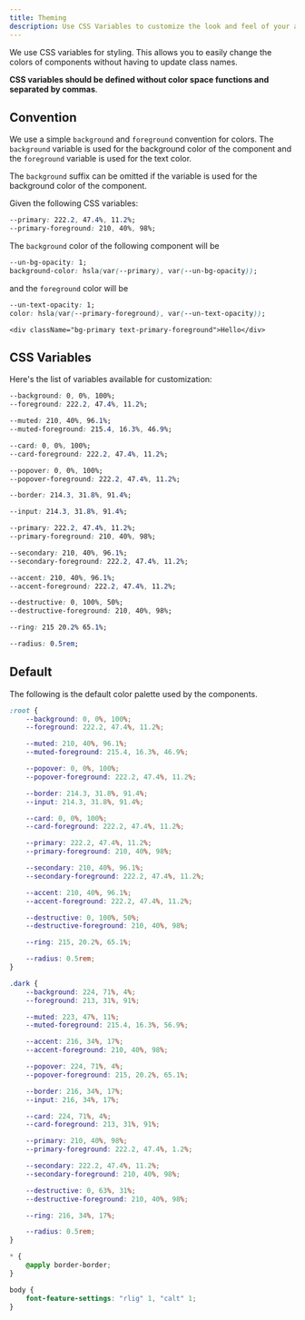 ```yaml
---
title: Theming
description: Use CSS Variables to customize the look and feel of your application.
---
```


We use CSS variables for styling. This allows you to easily change the colors of components without having to update class names.

**CSS variables should be defined without color space functions and separated by commas**.

## Convention

We use a simple `background` and `foreground` convention for colors. The `background` variable is used for the background color of the component and the `foreground` variable is used for the text color.

<Alert>
<AlertDescription>

The `background` suffix can be omitted if the variable is used for the background color of the component.

</AlertDescription>
</Alert>

Given the following CSS variables:

```css
--primary: 222.2, 47.4%, 11.2%;
--primary-foreground: 210, 40%, 98%;
```

The `background` color of the following component will be

```css
--un-bg-opacity: 1;
background-color: hsla(var(--primary), var(--un-bg-opacity));
```

and the `foreground` color will be

```css
--un-text-opacity: 1;
color: hsla(var(--primary-foreground), var(--un-text-opacity));
```

```tsx
<div className="bg-primary text-primary-foreground">Hello</div>
```

## CSS Variables

Here's the list of variables available for customization:

```css title="Default background color of <body />...etc"
--background: 0, 0%, 100%;
--foreground: 222.2, 47.4%, 11.2%;
```

```css title="Muted backgrounds such as <TabsList />, <Skeleton /> and <Switch />"
--muted: 210, 40%, 96.1%;
--muted-foreground: 215.4, 16.3%, 46.9%;
```

```css title="Background color for <Card />"
--card: 0, 0%, 100%;
--card-foreground: 222.2, 47.4%, 11.2%;
```

```css title="Background color for popovers such as <DropdownMenu />, <HoverCard />, <Popover />"
--popover: 0, 0%, 100%;
--popover-foreground: 222.2, 47.4%, 11.2%;
```

```css title="Default border color"
--border: 214.3, 31.8%, 91.4%;
```

```css title="Border color for inputs such as <Input />, <Select />, <Textarea />"
--input: 214.3, 31.8%, 91.4%;
```

```css title="Primary colors for <Button />"
--primary: 222.2, 47.4%, 11.2%;
--primary-foreground: 210, 40%, 98%;
```

```css title="Secondary colors for <Button />"
--secondary: 210, 40%, 96.1%;
--secondary-foreground: 222.2, 47.4%, 11.2%;
```

```css title="Used for accents such as hover effects on <DropdownMenuItem>, <SelectItem>...etc"
--accent: 210, 40%, 96.1%;
--accent-foreground: 222.2, 47.4%, 11.2%;
```

```css title="Used for destructive actions such as <Button variant="destructive">"
--destructive: 0, 100%, 50%;
--destructive-foreground: 210, 40%, 98%;
```

```css title="Used for focus ring"
--ring: 215 20.2% 65.1%;
```

```css title="Border radius for card, input and buttons"
--radius: 0.5rem;
```

## Default

The following is the default color palette used by the components.

```css title="src/styles/globals.css"
:root {
	--background: 0, 0%, 100%;
	--foreground: 222.2, 47.4%, 11.2%;

	--muted: 210, 40%, 96.1%;
	--muted-foreground: 215.4, 16.3%, 46.9%;

	--popover: 0, 0%, 100%;
	--popover-foreground: 222.2, 47.4%, 11.2%;

	--border: 214.3, 31.8%, 91.4%;
	--input: 214.3, 31.8%, 91.4%;

	--card: 0, 0%, 100%;
	--card-foreground: 222.2, 47.4%, 11.2%;

	--primary: 222.2, 47.4%, 11.2%;
	--primary-foreground: 210, 40%, 98%;

	--secondary: 210, 40%, 96.1%;
	--secondary-foreground: 222.2, 47.4%, 11.2%;

	--accent: 210, 40%, 96.1%;
	--accent-foreground: 222.2, 47.4%, 11.2%;

	--destructive: 0, 100%, 50%;
	--destructive-foreground: 210, 40%, 98%;

	--ring: 215, 20.2%, 65.1%;

	--radius: 0.5rem;
}

.dark {
	--background: 224, 71%, 4%;
	--foreground: 213, 31%, 91%;

	--muted: 223, 47%, 11%;
	--muted-foreground: 215.4, 16.3%, 56.9%;

	--accent: 216, 34%, 17%;
	--accent-foreground: 210, 40%, 98%;

	--popover: 224, 71%, 4%;
	--popover-foreground: 215, 20.2%, 65.1%;

	--border: 216, 34%, 17%;
	--input: 216, 34%, 17%;

	--card: 224, 71%, 4%;
	--card-foreground: 213, 31%, 91%;

	--primary: 210, 40%, 98%;
	--primary-foreground: 222.2, 47.4%, 1.2%;

	--secondary: 222.2, 47.4%, 11.2%;
	--secondary-foreground: 210, 40%, 98%;

	--destructive: 0, 63%, 31%;
	--destructive-foreground: 210, 40%, 98%;

	--ring: 216, 34%, 17%;

	--radius: 0.5rem;
}

* {
	@apply border-border;
}

body {
	font-feature-settings: "rlig" 1, "calt" 1;
}
```
